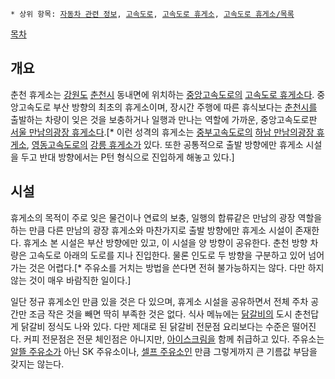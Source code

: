  * 상위 항목: [[자동차 관련 정보]], [[고속도로]], [[고속도로 휴게소]], [[고속도로 휴게소/목록]]

[[목차]]

== 개요 ==
춘천 휴게소는 [[강원도]] [[춘천시]] 동내면에 위치하는 [[중앙고속도로]]의 [[고속도로 휴게소]]다. 중앙고속도로 부산 방향의 최초의 휴게소이며, 장시간 주행에 따른 휴식보다는 [[춘천시]]를 출발하는 차량이 잊은 것을 보충하거나 일행과 만나는 역할에 가까운, 중앙고속도로판 [[서울 만남의광장 휴게소]]다.[* 이런 성격의 휴게소는 [[중부고속도로]]의 [[하남 만남의광장 휴게소]], [[영동고속도로]]의 [[강릉 휴게소]]가 있다. 또한 공통적으로 출발 방향에만 휴게소 시설을 두고 반대 방향에서는 P턴 형식으로 진입하게 해놓고 있다.]

== 시설 ==
휴게소의 목적이 주로 잊은 물건이나 연료의 보충, 일행의 합류같은 만남의 광장 역할을 하는 만큼 다른 만남의 광장 휴게소와 마찬가지로 출발 방향에만 휴게소 시설이 존재한다. 휴게소 본 시설은 부산 방향에만 있고, 이 시설을 양 방향이 공유한다. 춘천 방향 차량은 고속도로 아래의 도로를 지나 진입한다. 물론 인도로 두 방향을 구분하고 있어 넘어가는 것은 어렵다.[* 주유소를 거치는 방법을 쓴다면 전혀 불가능하지는 않다. 다만 하지 않는 것이 매우 바람직한 일이다.]

일단 정규 휴게소인 만큼 있을 것은 다 있으며, 휴게소 시설을 공유하면서 전체 주차 공간만 조금 작은 것을 빼면 딱히 부족한 것은 없다. 식사 메뉴에는 [[닭갈비]]의 도시 춘천답게 닭갈비 정식도 나와 있다. 다만 제대로 된 닭갈비 전문점 요리보다는 수준은 떨어진다. 커피 전문점은 전문 체인점은 아니지만, [[아이스크림]]을 함께 취급하고 있다. 주유소는 [[알뜰 주유소]]가 아닌 SK 주유소이나, [[셀프 주유소]]인 만큼 그렇게까지 큰 기름값 부담을 갖지는 않는다.
